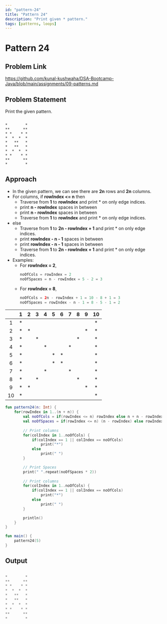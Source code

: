 ```yaml
---
id: "pattern-24"
title: "Pattern 24"
description: "Print given * pattern."
tags: [patterns, loops]
---
```




# Pattern 24

## Problem Link

https://github.com/kunal-kushwaha/DSA-Bootcamp-Java/blob/main/assignments/09-patterns.md

## Problem Statement

Print the given pattern.

```text

*        *
**      **
* *    * *
*  *  *  *
*   **   *
*   **   *
*  *  *  *
* *    * *
**      **
*        *
```
## Approach

- In the given pattern, we can see there are **2n** rows and **2n** columns.
- For columns, if **rowIndex <= n** then
  - Traverse from **1** to **rowIndex** and print * on only edge indices.
  - print **n - rowIndex** spaces in between 
  - print **n - rowIndex** spaces in between
  - Traverse from **1** to **rowIndex** and print * on only edge indices.
- else
  - Traverse from **1** to **2n - rowIndex + 1** and print * on only edge indices.
  - print **rowIndex - n - 1** spaces in between 
  - print **rowIndex - n - 1** spaces in between 
  - Traverse from **1** to **2n - rowIndex + 1** and print * on only edge indices.
- Examples: 
  - For **rowIndex = 2**,
    ```kt
    noOfCols = rowIndex = 2
    noOfSpaces = n - rowIndex = 5 - 2 = 3
    ```
  - For **rowIndex = 8**,
    ```kt
    noOfCols = 2n - rowIndex + 1 = 10 - 8 + 1 = 3
    noOfSpaces = rowIndex - n - 1 = 8 - 5 - 1 = 2
    ```

<TableWrapper rows="2n = 10" cols="2n = 10">

|    	| 1 	| 2 	| 3 	| 4 	| 5 	| 6 	| 7 	| 8 	| 9 	| 10 	|
|:--:	|:-:	|:-:	|:-:	|:-:	|:-:	|:-:	|:-:	|:-:	|:-:	|:--:	|
|  1 	| * 	|   	|   	|   	|   	|   	|   	|   	|   	|  * 	|
|  2 	| * 	| * 	|   	|   	|   	|   	|   	|   	| * 	|  * 	|
|  3 	| * 	|   	| * 	|   	|   	|   	|   	| * 	|   	|  * 	|
|  4 	| * 	|   	|   	| * 	|   	|   	| * 	|   	|   	|  * 	|
|  5 	| * 	|   	|   	|   	| * 	| * 	|   	|   	|   	|  * 	|
|  6 	| * 	|   	|   	|   	| * 	| * 	|   	|   	|   	|  * 	|
|  7 	| * 	|   	|   	| * 	|   	|   	| * 	|   	|   	|  * 	|
|  8 	| * 	|   	| * 	|   	|   	|   	|   	| * 	|   	|  * 	|
|  9 	| * 	| * 	|   	|   	|   	|   	|   	|   	| * 	|  * 	|
| 10 	| * 	|   	|   	|   	|   	|   	|   	|   	|   	|  * 	|

</TableWrapper>

<Tabs>
<TabItem value="kotlin" label="Kotlin">
<SolutionAuthor name="@msvhora"/>

```kt
fun pattern24(n: Int) {
    for(rowIndex in 1..(n + n)) {
        val noOfCols = if(rowIndex <= n) rowIndex else n + n - rowIndex + 1
        val noOfSpaces = if(rowIndex <= n) (n - rowIndex) else rowIndex - n - 1
        
        // Print columns
        for(colIndex in 1..noOfCols) {
            if(colIndex == 1 || colIndex == noOfCols)
                print("*")
            else
                print(" ")
        }

        // Print Spaces
        print(" ".repeat(noOfSpaces * 2))
        
        // Print columns
        for(colIndex in 1..noOfCols) {
            if(colIndex == 1 || colIndex == noOfCols)
                print("*")
            else
                print(" ")
        }

        println()
    }
}

fun main() {    
    pattern24(5)
}
```
</TabItem>
</Tabs>

## Output

```kt

*        *
**      **
* *    * *
*  *  *  *
*   **   *
*   **   *
*  *  *  *
* *    * *
**      **
*        *

```